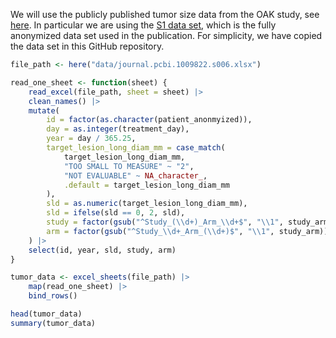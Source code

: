 We will use the publicly published tumor size data from the OAK study, see [here](https://journals.plos.org/ploscompbiol/article?id=10.1371/journal.pcbi.1009822). In particular we are using the [S1 data set](https://doi.org/10.1371/journal.pcbi.1009822.s006), which is the fully anonymized data set used in the publication. For simplicity, we have copied the data set in this GitHub repository.

```r
file_path <- here("data/journal.pcbi.1009822.s006.xlsx")

read_one_sheet <- function(sheet) {
    read_excel(file_path, sheet = sheet) |> 
    clean_names() |> 
    mutate(
        id = factor(as.character(patient_anonmyized)),
        day = as.integer(treatment_day),
        year = day / 365.25,
        target_lesion_long_diam_mm = case_match(
            target_lesion_long_diam_mm,
            "TOO SMALL TO MEASURE" ~ "2",
            "NOT EVALUABLE" ~ NA_character_,
            .default = target_lesion_long_diam_mm
        ),
        sld = as.numeric(target_lesion_long_diam_mm),
        sld = ifelse(sld == 0, 2, sld),
        study = factor(gsub("^Study_(\\d+)_Arm_\\d+$", "\\1", study_arm)),
        arm = factor(gsub("^Study_\\d+_Arm_(\\d+)$", "\\1", study_arm))
    ) |> 
    select(id, year, sld, study, arm)
}

tumor_data <- excel_sheets(file_path) |> 
    map(read_one_sheet) |> 
    bind_rows()

head(tumor_data)
summary(tumor_data)
```